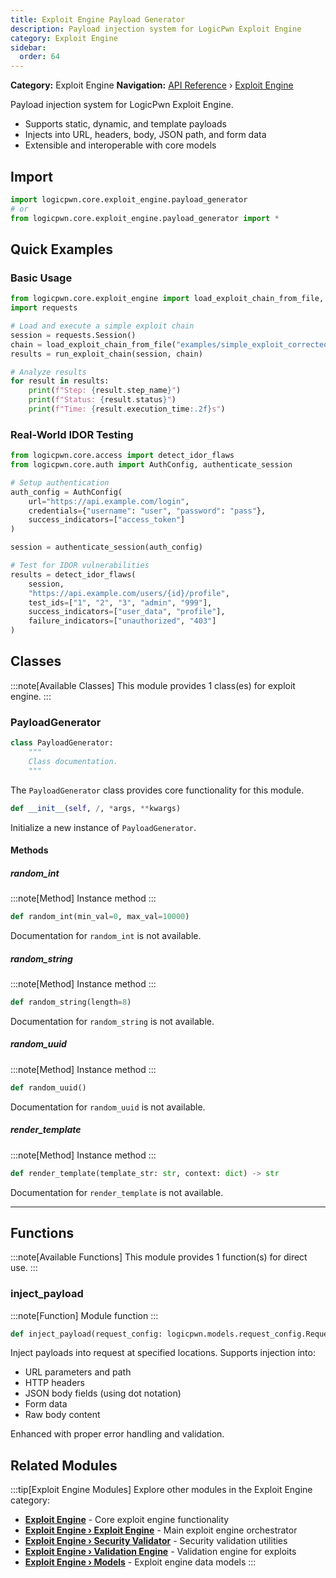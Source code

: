```yaml
---
title: Exploit Engine Payload Generator
description: Payload injection system for LogicPwn Exploit Engine
category: Exploit Engine
sidebar:
  order: 64
---
```



**Category:** Exploit Engine
**Navigation:** [API Reference](../) › [Exploit Engine](../exploit-engine)

Payload injection system for LogicPwn Exploit Engine.
- Supports static, dynamic, and template payloads
- Injects into URL, headers, body, JSON path, and form data
- Extensible and interoperable with core models

## Import

```python
import logicpwn.core.exploit_engine.payload_generator
# or
from logicpwn.core.exploit_engine.payload_generator import *
```


## Quick Examples

### Basic Usage

```python
from logicpwn.core.exploit_engine import load_exploit_chain_from_file, run_exploit_chain
import requests

# Load and execute a simple exploit chain
session = requests.Session()
chain = load_exploit_chain_from_file("examples/simple_exploit_corrected.yaml")
results = run_exploit_chain(session, chain)

# Analyze results
for result in results:
    print(f"Step: {result.step_name}")
    print(f"Status: {result.status}")
    print(f"Time: {result.execution_time:.2f}s")
```

### Real-World IDOR Testing

```python
from logicpwn.core.access import detect_idor_flaws
from logicpwn.core.auth import AuthConfig, authenticate_session

# Setup authentication
auth_config = AuthConfig(
    url="https://api.example.com/login",
    credentials={"username": "user", "password": "pass"},
    success_indicators=["access_token"]
)

session = authenticate_session(auth_config)

# Test for IDOR vulnerabilities
results = detect_idor_flaws(
    session,
    "https://api.example.com/users/{id}/profile",
    test_ids=["1", "2", "3", "admin", "999"],
    success_indicators=["user_data", "profile"],
    failure_indicators=["unauthorized", "403"]
)
```


## Classes

:::note[Available Classes]
This module provides 1 class(es) for exploit engine.
:::

### PayloadGenerator

<Tabs>
<TabItem label="Overview">

```python
class PayloadGenerator:
    """
    Class documentation.
    """
```

The `PayloadGenerator` class provides core functionality for this module.

</TabItem>
<TabItem label="Constructor">

```python
def __init__(self, /, *args, **kwargs)
```

Initialize a new instance of `PayloadGenerator`.

</TabItem>
</Tabs>

#### Methods

##### random_int

:::note[Method]
Instance method
:::

```python
def random_int(min_val=0, max_val=10000)
```

Documentation for `random_int` is not available.

##### random_string

:::note[Method]
Instance method
:::

```python
def random_string(length=8)
```

Documentation for `random_string` is not available.

##### random_uuid

:::note[Method]
Instance method
:::

```python
def random_uuid()
```

Documentation for `random_uuid` is not available.

##### render_template

:::note[Method]
Instance method
:::

```python
def render_template(template_str: str, context: dict) -> str
```

Documentation for `render_template` is not available.


---

## Functions

:::note[Available Functions]
This module provides 1 function(s) for direct use.
:::

### inject_payload

:::note[Function]
Module function
:::

```python
def inject_payload(request_config: logicpwn.models.request_config.RequestConfig, injection_points: list[logicpwn.core.exploit_engine.models.PayloadInjectionPoint], session_state: dict[str, typing.Any]) -> logicpwn.models.request_config.RequestConfig
```

Inject payloads into request at specified locations.
Supports injection into:
- URL parameters and path
- HTTP headers
- JSON body fields (using dot notation)
- Form data
- Raw body content

Enhanced with proper error handling and validation.


## Related Modules

:::tip[Exploit Engine Modules]
Explore other modules in the Exploit Engine category:

- **[Exploit Engine](../exploit-engine)** - Core exploit engine functionality
- **[Exploit Engine › Exploit Engine](../exploit-engine/exploit-engine)** - Main exploit engine orchestrator
- **[Exploit Engine › Security Validator](../exploit-engine/security-validator)** - Security validation utilities
- **[Exploit Engine › Validation Engine](../exploit-engine/validation-engine)** - Validation engine for exploits
- **[Exploit Engine › Models](../exploit-engine/models)** - Exploit engine data models
:::
